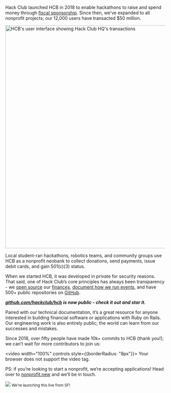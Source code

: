 Hack Club launched HCB in 2018 to enable hackathons to raise and spend money
through [fiscal sponsorship](https://hackclub.com/fiscal-sponsorship/). Since
then, we’ve expanded to all nonprofit projects; our 12,000 users have transacted
$50 million.

<p style={{textAlign: "center"}}>
  <img alt="HCB's user interface showing Hack Club HQ's transactions" src="https://hc-cdn.hel1.your-objectstorage.com/s/v3/46debb1d90e87bc170842e8a885bde1409eeeb54_mockuuups-transparent-macbook-pro-mockup.png" width="700px" />
</p>

Local student-ran hackathons, robotics teams, and community groups use HCB as a
nonprofit neobank to collect donations, send payments, issue debit cards, and
gain 501(c)(3) status.

When we started HCB, it was developed in private for security reasons. That
said, one of Hack Club’s core principles has always been transparency - we [open
source](https://github.com/hackclub/ledger) our
[finances](https://hcb.hackclub.com/hq), [document how we run
events](https://github.com/hackclub/assemble), and have 500+ public repositories
on [GitHub](https://github.com/hackclub).

***[github.com/hackclub/hcb](https://github.com/hackclub/hcb) is now public -
check it out and star it.***

Paired with our technical documentation, it’s a great resource for anyone
interested in building financial software or applications with Ruby on Rails.
Our engineering work is also entirely public; the world can learn from our
successes and mistakes.

Since 2018, over fifty people have made 10k+ commits to HCB (thank you!); we
can’t wait for more contributors to join us:

<video width="100%" controls style={{borderRadius: "8px"}}>
  <source src="https://hc-cdn.hel1.your-objectstorage.com/s/v3/8f1ab16accf55b3dd846d532ea79ce1f0de74e01_gsource.mp4" type="video/mp4" />
  Your browser does not support the video tag.
</video>

PS: if you’re looking to start a nonprofit, we’re accepting applications! Head
over to [nonprofit.new](https://nonprofit.new/) and we’ll be in touch.

<img src="https://hc-cdn.hel1.your-objectstorage.com/s/v3/19c1d07078a152b1ccbbe31429d36f36bdda6c28_img_9967.jpeg"/>
<small>We're launching this live from SF!</small>
